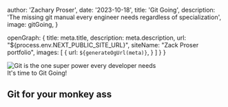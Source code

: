 



  author: 'Zachary Proser',
  date: '2023-10-18',
  title: 'Git Going', 
  description: 'The missing git manual every engineer needs regardless of specialization',
  image: gitGoing,
}

  openGraph: {
    title: meta.title,
    description: meta.description,
    url: "${process.env.NEXT_PUBLIC_SITE_URL}", 
    siteName: "Zack Proser portfolio",
    images: [
      {
        url: `${generateOgUrl(meta)}`,
      }
    ]
  }
}


<Image src={gitGoing} alt="Git is the one super power every developer needs" />
<figcaption>It's time to Git Going!</figcaption>

## Git for your monkey ass
